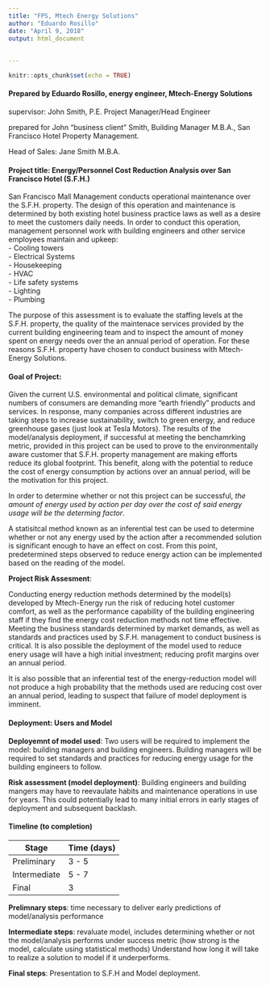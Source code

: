 ---
title: "FPS, Mtech Energy Solutions"
author: "Eduardo Rosillo"
date: "April 9, 2018"
output: html_document
        
        
---

```{r setup, include=FALSE}
knitr::opts_chunk$set(echo = TRUE)
```

#### Prepared by Eduardo Rosillo, energy engineer, Mtech-Energy Solutions
supervisor: John Smith, P.E. Project Manager/Head Engineer 

prepared for John "business client" Smith, Building Manager M.B.A., San Francisco Hotel Property Management.   

Head of Sales: Jane Smith M.B.A.     


#### Project title: Energy/Personnel Cost Reduction Analysis over San Francisco Hotel (S.F.H.)
San Francisco Mall Management conducts operational maintenance over the S.F.H. property. The design of this operation and maintenance is determined by both existing hotel business practice laws as well as a desire to meet the customers daily needs. In order to conduct this operation, management personnel work with building engineers and other service employees maintain and upkeep:  
- Cooling towers    
- Electrical Systems    
- Housekeeping    
- HVAC    
- Life safety systems    
- Lighting    
- Plumbing    

The purpose of this assessment is to evaluate the staffing levels at the S.F.H. property, the quality of the maintenace services provided by the current building engineering team and to inspect the amount of money spent on energy needs over the an annual period of operation. For these reasons S.F.H. property have chosen to conduct business with Mtech-Energy Solutions.

#### Goal of Project:

Given the current U.S. environmental and political climate, significant numbers of consumers are demanding more "earth friendly" products and services. In response, many companies across different industries are taking steps to increase sustainability, switch to green energy, and reduce greenhouse gases (just look at Tesla Motors). The results of the model/analysis deployment, if successful at meeting the benchamrking metric, provided in this project can be used to prove to the environmentally aware customer that S.F.H. property management are making efforts reduce its global footprint. This benefit, along with the potential to reduce the cost of energy consumption by actions over an annual period, will be the motivation for this project.

In order to determine whether or not this project can be successful, *the amount of energy used by action per day over the cost of said energy usage will be the determing factor*. 
 
A statisitcal method known as an inferential test can be used to determine whether or not any energy used by the action after a recommended solution is significant enough to have an effect on cost. From this point, predetermined steps observed to reduce energy action can be implemented based on the reading of the model. 

**Project Risk Assesment**:  

Conducting energy reduction methods determined by the model(s) developed by Mtech-Energy run the risk of reducing hotel customer comfort, as well as the performance capability of the building engineering staff if they find the energy cost reduction methods not time effective. Meeting the business standards determined by market demands, as well as standards and practices used by S.F.H. management to conduct business is critical. It is also possible the deployment of the model used to reduce enery usage will have a high initial investment; reducing profit margins over an annual period.

It is also possible that an inferential test of the energy-reduction model will not produce a high probability that the methods used are reducing cost over an annual period, leading to suspect that failure of model deployment is imminent. 

#### Deployment: Users and Model

**Deployemnt of model used**: Two users will be required to implement the model: building managers and building engineers. Building managers will be required to set standards and practices for reducing energy usage for the building engineers to follow.  

**Risk assessment (model deployment)**: Building engineers and building mangers may have to reevaulate habits and maintenance operations in use for years. This could potentially lead to many initial errors in early stages of deployment and subsequent backlash.

#### Timeline (to completion)

| Stage | Time (days) |
| ---------- | ------------- |
| Preliminary | 3 - 5 |
| Intermediate | 5 - 7 | 
| Final | 3 |

**Prelimnary steps**: time necessary to deliver early predictions of model/analysis performance

**Intermediate steps**: revaluate model, includes determining whether or not the model/analysis performs under success metric (how strong is the model, calculate using statistical methods) Understand how long it will take to realize a solution to model if it underperforms.

**Final steps**: Presentation to S.F.H and Model deployment.

